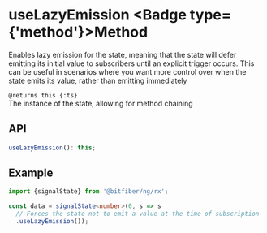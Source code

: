 
# useLazyEmission <Badge type={'method'}>Method</Badge>

Enables lazy emission for the state, meaning that the state will defer emitting its initial value
to subscribers until an explicit trigger occurs. This can be useful in scenarios where you want
more control over when the state emits its value, rather than emitting immediately

`@returns this {:ts}`  
The instance of the state, allowing for method chaining

## API

```ts copy
useLazyEmission(): this;
```

## Example

```ts copy
import {signalState} from '@bitfiber/ng/rx';

const data = signalState<number>(0, s => s
  // Forces the state not to emit a value at the time of subscription
  .useLazyEmission());
```
